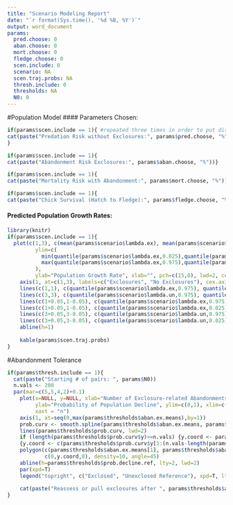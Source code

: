 ```yaml
---
title: "Scenario Modeling Report"
date: "`r format(Sys.time(), '%d %B, %Y')`"
output: word_document
params:
  pred.choose: 0
  aban.choose: 0
  mort.choose: 0
  fledge.choose: 0
  scen.include: 0
  scenario: NA
  scen.traj.probs: NA
  thresh.include: 0
  thresholds: NA
  N0: 0
---
```


#Population Model
#### Parameters Chosen:
```r
if(params$scen.include == 1){ #repeated three times in order to put display them on different lines
cat(paste("Predation Risk without Exclosures:", params$pred.choose, "%"))
}
```
```r
if(params$scen.include == 1){
cat(paste("Abandonment Risk Exclosures:", params$aban.choose, "%"))}
```
```r
if(params$scen.include == 1){
cat(paste("Mortality Risk with Abandonment:", params$mort.choose, "%"))}
```
```r
if(params$scen.include == 1){
cat(paste("Chick Survival (Hatch to Fledge):", params$fledge.choose, "%"))}
```



#### Predicted Population Growth Rates:

```r
library(knitr)
if(params$scen.include == 1){
  plot(c(1,3), c(mean(params$scenario$lambda.ex), mean(params$scenario$lambda.un)), xlim=c(0,4), 
         ylim=c(
           min(quantile(params$scenario$lambda.ex,0.025),quantile(params$scenario$lambda.un, 0.025))-0.05, 
           max(quantile(params$scenario$lambda.ex,0.975),quantile(params$scenario$lambda.un, 0.975)+0.05)
         ),
         ylab="Population Growth Rate", xlab="", pch=c(15,0), lwd=2, cex=2, xaxt="n", cex.lab=1.5)
    axis(1, at=c(1,3), labels=c("Exclosures", "No Exclosures"), cex.axis=1.5)
    lines(c(1,1), c(quantile(params$scenario$lambda.ex,0.975), quantile(params$scenario$lambda.ex, 0.025)), lwd=2)
    lines(c(3,3), c(quantile(params$scenario$lambda.un,0.975), quantile(params$scenario$lambda.un, 0.025)), lwd=2)
    lines(c(1+0.05,1-0.05), c(quantile(params$scenario$lambda.ex,0.975), quantile(params$scenario$lambda.ex, 0.975)), lwd=2)
    lines(c(1+0.05,1-0.05), c(quantile(params$scenario$lambda.ex,0.025), quantile(params$scenario$lambda.ex, 0.025)), lwd=2)
    lines(c(3+0.05,3-0.05), c(quantile(params$scenario$lambda.un,0.975), quantile(params$scenario$lambda.un, 0.975)), lwd=2)
    lines(c(3+0.05,3-0.05), c(quantile(params$scenario$lambda.un,0.025), quantile(params$scenario$lambda.un, 0.025)), lwd=2)
    abline(h=1)
    
    kable(params$scen.traj.probs)
}

```

#Abandonment Tolerance
```r

if(params$thresh.include == 1){
  cat(paste("Starting # of pairs: ", params$N0))
  n.vals <- 200
  par(mar=c(5,5,4,2)+0.1)
    plot(x=NULL, y=NULL, xlab="Number of Exclosure-related Abandonments",
         ylab="Probability of Population Decline", ylim=c(0,1), xlim=c(0, max(params$thresholds$aban.ex.means)), 
         xaxt = "n")
    axis(1, at=seq(0,max(params$thresholds$aban.ex.means),by=1))
    prob.curv <- smooth.spline(params$thresholds$aban.ex.means, params$thresholds$prob.decline)
    lines(params$thresholds$prob.curv, lwd=2)
    if (length(params$thresholds$prob.curv$y)>=n.vals) {y.coord <- params$thresholds$prob.curv$y[1:200]} else 
    {y.coord <- c(params$thresholds$prob.curv$y[1:(n.vals-length(params$thresholds$prob.curv$y))], params$thresholds$prob.curv)}
    polygon(c(params$thresholds$aban.ex.means[1], params$thresholds$aban.ex.means, params$thresholds$aban.ex.means[n.vals]), 
            c(0,y.coord,0), density=10, angle=45)
    abline(h=params$thresholds$prob.decline.ref, lty=2, lwd=2)
    par(xpd=T)
    legend("topright", c("Exclosed", "Unexclosed Reference"), xpd=T, lty=c(1,2), lwd=c(2,2), adj=c(0,NA)) 
    
    cat(paste("Reassess or pull exclosures after ", params$thresholds$aban.tolerance, "observed nest abandonments"))
}
```
